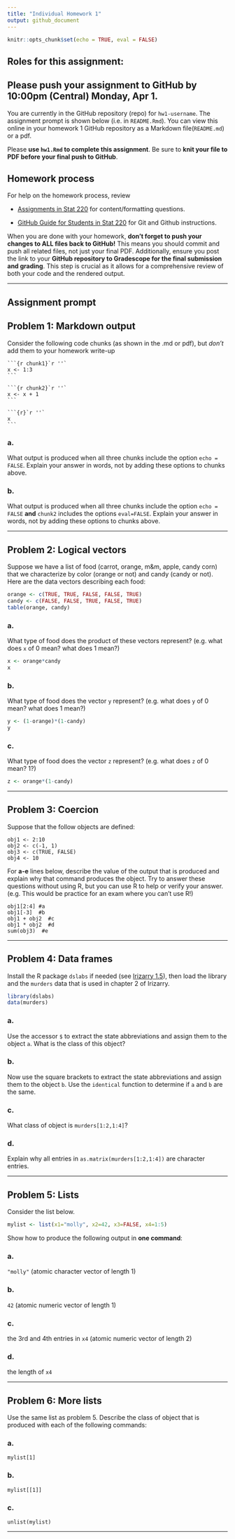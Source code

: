 ```yaml
---
title: "Individual Homework 1"
output: github_document
---
```


```r
knitr::opts_chunk$set(echo = TRUE, eval = FALSE)
```

## Roles for this assignment:

## Please push your assignment to GitHub by 10:00pm (Central) Monday, Apr 1. 

You are currently in the GitHub repository (repo) for `hw1-username`. The assignment prompt is shown below (i.e. in `README.Rmd`). You can view this online in your homework 1 GitHub repository as a Markdown file(`README.md`) or a pdf.

Please **use `hw1.Rmd` to complete this assignment**. Be sure to **knit your file to PDF before your final push to GitHub**.

## Homework process

For help on the homework process, review

-   [Assignments in Stat 220](https://stat220-spring24.netlify.app/assignments) for
    content/formatting questions.

-   [GitHub Guide for Students in Stat 220](https://stat220-spring24.netlify.app/github_tutorial)
    for Git and Github instructions.

When you are done with your homework, **don’t forget to push your changes to ALL files back to GitHub!** This means you should commit and push all related files, not just your final PDF. Additionally, ensure you post the link to your **GitHub repository to Gradescope for the final submission and grading**. This step is crucial as it allows for a comprehensive review of both your code and the rendered output.


------------------------------------------------

## Assignment prompt

## Problem 1: Markdown output
Consider the following code chunks (as shown in the .md or pdf), but *don't* add them to your homework write-up

````
```{r chunk1}`r ''`
x <- 1:3
```
````

````
```{r chunk2}`r ''`
x <- x + 1
```
````

````
```{r}`r ''`
x
```
````


### a. 
What output is produced when all three chunks include the option `echo = FALSE`. Explain your answer in words, not by adding these options to chunks above. 


### b.
What output is produced when all three chunks include the option `echo = FALSE` **and** `chunk2` includes the options `eval=FALSE`. Explain your answer in words, not by adding these options to chunks above. 


---------------------------

## Problem 2: Logical vectors 

Suppose we have a list of food (carrot, orange, m&m, apple, candy corn) that we characterize by color (orange or not) and candy (candy or not). Here are the data vectors describing each food: 

```r
orange <- c(TRUE, TRUE, FALSE, FALSE, TRUE)
candy <- c(FALSE, FALSE, TRUE, FALSE, TRUE)
table(orange, candy)
```


### a.
What type of food does the product of these vectors represent? (e.g. what does `x` of 0 mean? what does 1 mean?)

```r
x <- orange*candy
x
```

### b.

What type of food does the vector `y` represent? (e.g. what does `y` of 0 mean? what does 1 mean?)

```r
y <- (1-orange)*(1-candy)
y
```


### c. 
What type of food does the vector `z` represent? (e.g. what does `z` of 0 mean? 1?)

```r
z <- orange*(1-candy)
```

-------------------------------------------

## Problem 3: Coercion

Suppose that the follow objects are defined:

```
obj1 <- 2:10
obj2 <- c(-1, 1)
obj3 <- c(TRUE, FALSE)
obj4 <- 10
```

For **a-e** lines below, describe the value of the output that is produced and explain why that command produces the object. Try to answer these questions without using R, but you can use R to help or verify your answer. (e.g. This would be practice for an exam where you can't use R!)

```
obj1[2:4] #a
obj1[-3]  #b
obj1 + obj2  #c
obj1 * obj2  #d
sum(obj3)  #e
```

-----------------------------------------------

## Problem 4: Data frames

Install the R package `dslabs` if needed (see [Irizarry 1.5](https://rafalab.github.io/dsbook/getting-started.html#installing-r-packages)), then load the library and the `murders` data that is used in chapter 2 of Irizarry. 

```r
library(dslabs)
data(murders)
```

### a. 
Use the accessor `$` to extract the state abbreviations and assign them to the object `a`. What is the class of this object?

### b. 
Now use the square brackets to extract the state abbreviations and assign them to the object `b`. Use the `identical` function to determine if `a` and `b` are the same.

### c. 
What class of object is `murders[1:2,1:4]`? 

### d. 
Explain why all entries in `as.matrix(murders[1:2,1:4])` are character entries.

--------------------------

## Problem 5: Lists

Consider the list below.

```r
mylist <- list(x1="molly", x2=42, x3=FALSE, x4=1:5)
```
Show how to produce the following output in **one command**:

### a. 
`"molly"` (atomic character vector of length 1)

### b. 
`42`  (atomic numeric vector of length 1)

### c. 
the 3rd and 4th entries in `x4` (atomic numeric vector of length 2)

### d. 
the length of `x4` 

---------------------------------

## Problem 6: More lists

Use the same list as problem 5. Describe the class of object that is produced with each of the following commands:

### a. 
`mylist[1]`

### b. 
`mylist[[1]]`

### c. 
`unlist(mylist)`


-----------------------------
